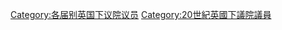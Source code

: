 {{United Kingdom MPs by Parliament header|36}}
[[Category:各届别英国下议院议员|Category:各届别英国下议院议员]]
[[Category:20世紀英國下議院議員|Category:20世紀英國下議院議員]]